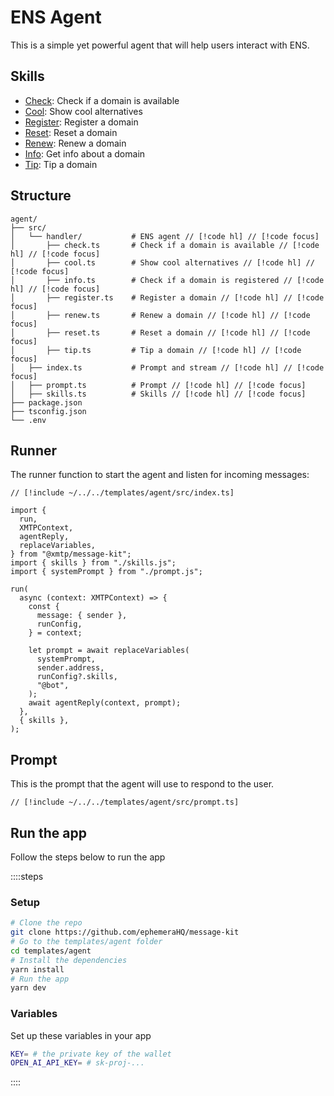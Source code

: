 # ENS Agent

This is a simple yet powerful agent that will help users interact with ENS.

## Skills

- [Check](/templates/agent/handlers/check): Check if a domain is available
- [Cool](/templates/agent/handlers/cool): Show cool alternatives
- [Register](/templates/agent/handlers/register): Register a domain
- [Reset](/templates/agent/handlers/reset): Reset a domain
- [Renew](/templates/agent/handlers/renew): Renew a domain
- [Info](/templates/agent/handlers/info): Get info about a domain
- [Tip](/templates/agent/handlers/tip): Tip a domain

## Structure

```
agent/
├── src/
│   └── handler/           # ENS agent // [!code hl] // [!code focus]
│       ├── check.ts       # Check if a domain is available // [!code hl] // [!code focus]
│       ├── cool.ts        # Show cool alternatives // [!code hl] // [!code focus]
│       ├── info.ts        # Check if a domain is registered // [!code hl] // [!code focus]
│       ├── register.ts    # Register a domain // [!code hl] // [!code focus]
│       ├── renew.ts       # Renew a domain // [!code hl] // [!code focus]
│       ├── reset.ts       # Reset a domain // [!code hl] // [!code focus]
│       ├── tip.ts         # Tip a domain // [!code hl] // [!code focus]
│   ├── index.ts           # Prompt and stream // [!code hl] // [!code focus]
│   ├── prompt.ts          # Prompt // [!code hl] // [!code focus]
│   ├── skills.ts          # Skills // [!code hl] // [!code focus]
├── package.json
├── tsconfig.json
└── .env
```

## Runner

The runner function to start the agent and listen for incoming messages:

```tsx [src/index.ts]
// [!include ~/../../templates/agent/src/index.ts]
```

```tsx [src/index.ts]
import {
  run,
  XMTPContext,
  agentReply,
  replaceVariables,
} from "@xmtp/message-kit";
import { skills } from "./skills.js";
import { systemPrompt } from "./prompt.js";

run(
  async (context: XMTPContext) => {
    const {
      message: { sender },
      runConfig,
    } = context;

    let prompt = await replaceVariables(
      systemPrompt,
      sender.address,
      runConfig?.skills,
      "@bot",
    );
    await agentReply(context, prompt);
  },
  { skills },
);
```

## Prompt

This is the prompt that the agent will use to respond to the user.

```tsx [src/prompt.ts]
// [!include ~/../../templates/agent/src/prompt.ts]
```

## Run the app

Follow the steps below to run the app

::::steps

### Setup

```bash [cmd]
# Clone the repo
git clone https://github.com/ephemeraHQ/message-kit
# Go to the templates/agent folder
cd templates/agent
# Install the dependencies
yarn install
# Run the app
yarn dev
```

### Variables

Set up these variables in your app

```bash [.env]
KEY= # the private key of the wallet
OPEN_AI_API_KEY= # sk-proj-...
```

::::
